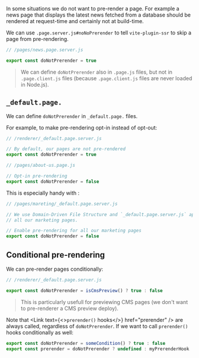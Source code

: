 
In some situations we do not want to pre-render a page.
For example a news page that displays the latest news fetched from a database should be rendered at request-time and certainly not at build-time.

We can use `.page.server.js#noNoPrerender` to tell `vite-plugin-ssr` to skip a page from pre-rendering.

```js
// /pages/news.page.server.js

export const doNotPrerender = true
```

> We can define `doNotPrerender` also in `.page.js` files, but not in `.page.client.js` files (because `.page.client.js` files are never loaded in Node.js).


## `_default.page.`

We can define `doNotPrerender` in `_default.page.` files.

For example, to make pre-rendering opt-in instead of opt-out:

```js
// /renderer/_default.page.server.js

// By default, our pages are not pre-rendered
export const doNotPrerender = true
```

```js
// /pages/about-us.page.js

// Opt-in pre-rendering
export const doNotPrerender = false
```

This is especially handy with <Link text="Domain-Driven File Structure" href='/file-structure#domain-driven' />:

```js
// /pages/mareting/_default.page.server.js

// We use Domain-Driven File Structure and `_default.page.server.js` applies to
// all our marketing pages.

// Enable pre-rendering for all our marketing pages
export const doNotPrerender = false
```


## Conditional pre-rendering

We can pre-render pages conditionally:

```js
// /renderer/_default.page.server.js

export const doNotPrerender = isCmsPreview() ? true : false
```

> This is particularly usefull for previewing CMS pages (we don't want to pre-renderer a CMS preview deploy).

Note that <Link text={<><code>prerender()</code> hooks</>} href="prerender" /> are always called, regardless of `doNotPrerender`. If we want to call `prerender()` hooks conditionally as well:

```js
export const doNotPrerender = someCondition() ? true : false
export const prerender = doNotPrerender ? undefined : myPrerenderHook
```
